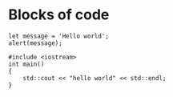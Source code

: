 # Blocks of code

```
let message = 'Hello world';
alert(message);
```

```
#include <iostream>
int main()
{
    std::cout << "hello world" << std::endl;
}
```